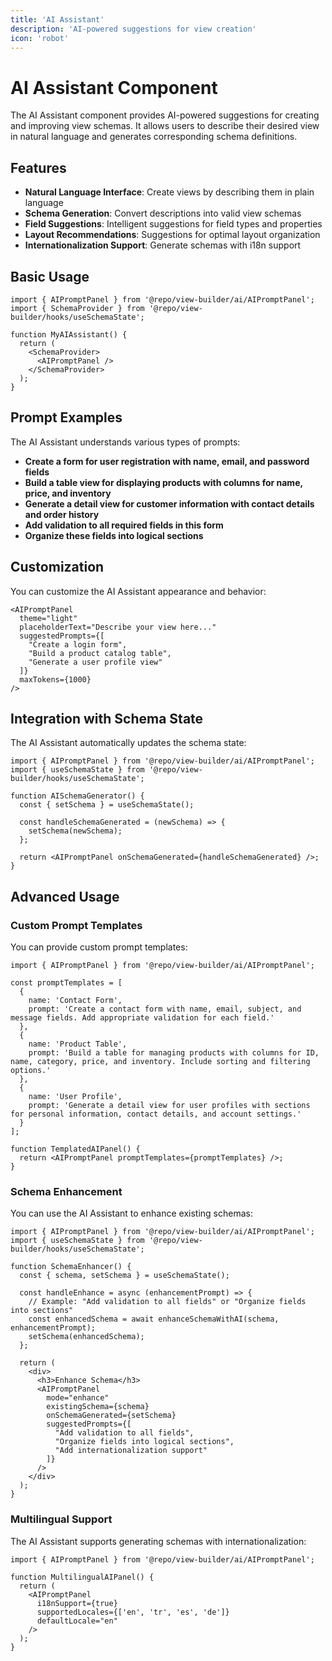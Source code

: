 ```yaml
---
title: 'AI Assistant'
description: 'AI-powered suggestions for view creation'
icon: 'robot'
---
```


# AI Assistant Component

The AI Assistant component provides AI-powered suggestions for creating and improving view schemas. It allows users to describe their desired view in natural language and generates corresponding schema definitions.

## Features

- **Natural Language Interface**: Create views by describing them in plain language
- **Schema Generation**: Convert descriptions into valid view schemas
- **Field Suggestions**: Intelligent suggestions for field types and properties
- **Layout Recommendations**: Suggestions for optimal layout organization
- **Internationalization Support**: Generate schemas with i18n support

## Basic Usage

```tsx
import { AIPromptPanel } from '@repo/view-builder/ai/AIPromptPanel';
import { SchemaProvider } from '@repo/view-builder/hooks/useSchemaState';

function MyAIAssistant() {
  return (
    <SchemaProvider>
      <AIPromptPanel />
    </SchemaProvider>
  );
}
```

## Prompt Examples

The AI Assistant understands various types of prompts:

- **Create a form for user registration with name, email, and password fields**
- **Build a table view for displaying products with columns for name, price, and inventory**
- **Generate a detail view for customer information with contact details and order history**
- **Add validation to all required fields in this form**
- **Organize these fields into logical sections**

## Customization

You can customize the AI Assistant appearance and behavior:

```tsx
<AIPromptPanel
  theme="light"
  placeholderText="Describe your view here..."
  suggestedPrompts={[
    "Create a login form",
    "Build a product catalog table",
    "Generate a user profile view"
  ]}
  maxTokens={1000}
/>
```

## Integration with Schema State

The AI Assistant automatically updates the schema state:

```tsx
import { AIPromptPanel } from '@repo/view-builder/ai/AIPromptPanel';
import { useSchemaState } from '@repo/view-builder/hooks/useSchemaState';

function AISchemaGenerator() {
  const { setSchema } = useSchemaState();
  
  const handleSchemaGenerated = (newSchema) => {
    setSchema(newSchema);
  };
  
  return <AIPromptPanel onSchemaGenerated={handleSchemaGenerated} />;
}
```

## Advanced Usage

### Custom Prompt Templates

You can provide custom prompt templates:

```tsx
import { AIPromptPanel } from '@repo/view-builder/ai/AIPromptPanel';

const promptTemplates = [
  {
    name: 'Contact Form',
    prompt: 'Create a contact form with name, email, subject, and message fields. Add appropriate validation for each field.'
  },
  {
    name: 'Product Table',
    prompt: 'Build a table for managing products with columns for ID, name, category, price, and inventory. Include sorting and filtering options.'
  },
  {
    name: 'User Profile',
    prompt: 'Generate a detail view for user profiles with sections for personal information, contact details, and account settings.'
  }
];

function TemplatedAIPanel() {
  return <AIPromptPanel promptTemplates={promptTemplates} />;
}
```

### Schema Enhancement

You can use the AI Assistant to enhance existing schemas:

```tsx
import { AIPromptPanel } from '@repo/view-builder/ai/AIPromptPanel';
import { useSchemaState } from '@repo/view-builder/hooks/useSchemaState';

function SchemaEnhancer() {
  const { schema, setSchema } = useSchemaState();
  
  const handleEnhance = async (enhancementPrompt) => {
    // Example: "Add validation to all fields" or "Organize fields into sections"
    const enhancedSchema = await enhanceSchemaWithAI(schema, enhancementPrompt);
    setSchema(enhancedSchema);
  };
  
  return (
    <div>
      <h3>Enhance Schema</h3>
      <AIPromptPanel 
        mode="enhance" 
        existingSchema={schema} 
        onSchemaGenerated={setSchema}
        suggestedPrompts={[
          "Add validation to all fields",
          "Organize fields into logical sections",
          "Add internationalization support"
        ]}
      />
    </div>
  );
}
```

### Multilingual Support

The AI Assistant supports generating schemas with internationalization:

```tsx
import { AIPromptPanel } from '@repo/view-builder/ai/AIPromptPanel';

function MultilingualAIPanel() {
  return (
    <AIPromptPanel 
      i18nSupport={true}
      supportedLocales={['en', 'tr', 'es', 'de']}
      defaultLocale="en"
    />
  );
}
```
